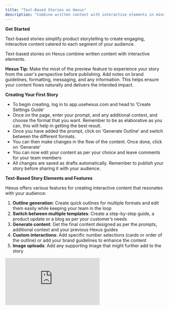 ```yaml
---
title: "Text-Based Stories on Hexus"
description: "Combine written content with interactive elements in minutes"
---
```


**Get Started**

Text-based stories simplify product storytelling to create engaging, interactive content catered to each segment of your audience. 

Text-based stories on Hexus combine written content with interactive elements.

**Hexus Tip:** Make the most of the preview feature to experience your story from the user's perspective before publishing. Add notes on brand guidelines, formatting, messaging, and any information. This helps ensure your content flows naturally and delivers the intended impact.

**Creating Your First Story**

- To begin creating, log in to app.usehexus.com and head to ‘Create Settings Guide’
- Once on the page, enter your prompt, and any additional context, and choose the format that you want. Remember to be as elaborative as you can, this will help in getting the best result. 
- Once you have added the prompt, click on ‘Generate Outline’ and switch between the different formats.
- You can then make changes in the flow of the content. Once done, click on ‘Generate’
- You can now edit your content as per your choice and leave comments for your team members
- All changes are saved as drafts automatically. Remember to publish your story before sharing it with your audience.

**Text-Based Story Elements and Features**

Hexus offers various features for creating interactive content that resonates with your audience:

1. **Outline generation**: Create quick outlines for multiple formats and edit them easily while keeping your team in the loop
2. **Switch between multiple templates**: Create a step-by-step guide, a product update or a blog as per your customer’s needs
3. **Generate content**: Get the final content designed as per the prompts, additional context and your previous Hexus guides
4. **Custom interactions**: Add specific number selections (cards or order of the outline) or add your brand guidelines to enhance the content
5. **Image uploads**: Add any supporting image that might further add to the story

<div style={{ width:"100%" }}>
<iframe src="https://app.usehexus.com/embed/8367b1ee-3d92-4186-9f6c-88e7583f8b60?refid=" style={{ width:"100%",height:"500px",border:"0" }} frameBorder="0" allowFullScreen title="Hexus Flow" />

</div>

**Building Your Story**

In a nutshell, all stories that you’ll build will have these elements:

- Select your story type
- Add a detailed prompt and additional context on your brand guidelines
- Add and arrange content elements in sequence
- Customize interactive elements
- Preview, edit, and refine your story
- Publish when ready

<div style={{ width:"100%" }}>
<iframe src="https://app.usehexus.com/embed/0b083229-aada-436c-a2ea-0677242f1d9f?refid=" style={{ width:"100%",height:"500px",border:"0" }} frameBorder="0" allowFullScreen title="Hexus Flow" />

</div>

**Text-Based Story Applications**

Text-based stories work effectively for:

- Product tutorials
- User guides
- Complex information delivery
- Interactive experiences
- Training materials
- Onboarding sequences

**Upcoming updates:**

- AI assistant to help with inline editing 
- Native embeds for external links

**FAQs**

<AccordionGroup>
  <Accordion title="1. What types of content can I create with text-based stories?" defaultOpen="false">
    You can create various content types including product tutorials, user guides, interactive experiences, and training materials. The platform is flexible enough to accommodate both simple guides and complex interactive narratives.
  </Accordion>
  <Accordion title="2. How do I preview my story before publishing it?" defaultOpen="false">
    Use the built-in preview feature to experience your story from the user's perspective. This allows you to test the flow and interaction points before sharing with your audience.
  </Accordion>
  <Accordion title="3. Can I modify my story after publishing?" defaultOpen="false">
    Yes, you can make changes to published stories. All edits will be saved as drafts until you choose to publish them again.
  </Accordion>
</AccordionGroup>